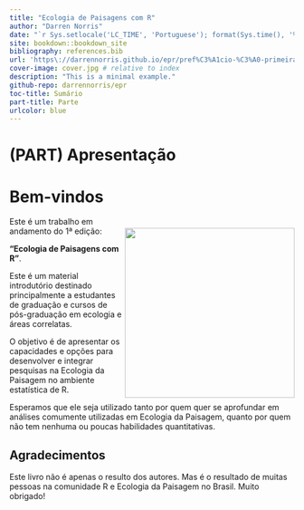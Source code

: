```yaml
--- 
title: "Ecologia de Paisagens com R"
author: "Darren Norris"
date: "`r Sys.setlocale('LC_TIME', 'Portuguese'); format(Sys.time(), '%d %B, %Y')`"
site: bookdown::bookdown_site
bibliography: references.bib
url: 'https\://darrennorris.github.io/epr/pref%C3%A1cio-%C3%A0-primeira-edi%C3%A7%C3%A3o.html/' 
cover-image: cover.jpg # relative to index
description: "This is a minimal example."
github-repo: darrennorris/epr
toc-title: Sumário
part-title: Parte
urlcolor: blue
---
```


\newpage{}

# (PART) Apresentação {-}

# Bem-vindos {.unnumbered}

<img align="right" src="cover.jpg" width="300" style="margin-top: 20px">

Este é um trabalho em andamento do 1ª edição:  

**"Ecologia de Paisagens com R"**.

Este é um material introdutório destinado principalmente a estudantes de graduação e cursos de pós-graduação em ecologia e áreas correlatas.

O objetivo é de apresentar os capacidades e opções para desenvolver e integrar pesquisas na Ecologia da Paisagem no ambiente estatística de R.

Esperamos que ele seja utilizado tanto por quem quer se aprofundar em análises comumente utilizadas em Ecologia da Paisagem, quanto por quem não tem nenhuma ou poucas habilidades quantitativas. 

## Agradecimentos {.unnumbered}

Este livro não é apenas o resulto dos autores. Mas é o resultado de muitas pessoas na comunidade R e Ecologia da Paisagem no Brasil.
Muito obrigado!